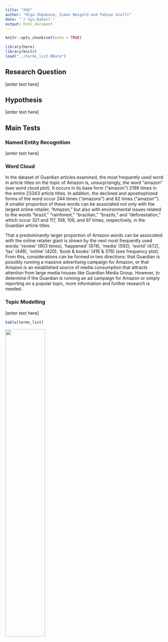 ```yaml
---
title: "XXX"
author: "Olga Shpakova, Simon Weigold and Fabian Aiolfi"
date: "`r Sys.Date()`"
output: html_document
---
```


```r
knitr::opts_chunk$set(echo = TRUE)

library(here)
library(knitr)
load("../terms_list.RData")
```

## Research Question
[enter text here]

## Hypothesis
[enter text here]

## Main Tests

### Named Entity Recognition
[enter text here]

### Word Cloud
In the dataset of Guardian articles examined, the most frequently used word in article titles on the topic of Amazon is, unsurprisingly, the word "amazon" (see word cloud plot). It occurs in its base form ("amazon") 2198 times in the entire 23343 article titles. In addition, the declined and apostrophized forms of the word occur 244 times ("amazons") and 82 times ("amazon'"). A smaller proportion of these words can be associated not only with the largest online retailer, "Amazon," but also with environmental issues related to the words "brazil," "rainforest," "brazilian," "brazils," and "deforestation," which occur 321 and 117, 108, 106, and 97 times, respectively, in the Guardian article titles.

That a predominantly larger proportion of Amazon words can be associated with the online retailer giant is shown by the next most frequently used words: 'review' (903 times), 'happened' (874), 'media' (592), 'world' (472), 'tax' (446), 'online' (420), 'book & books' (416 & 376) (see frequency plot). From this, considerations can be formed in two directions: that Guardian is possibly running a massive advertising campaign for Amazon, or that Amazon is an established source of media consumption that attracts attention from large media houses like Guardian Media Group. However, to determine if the Guardian is running an ad campaign for Amazon or simply reporting on a popular topic, more information and further research is needed.

### Topic Modelling
[enter text here]

```r
kable(terms_list)
```


![](topic_frequency_bar_plot.png){width=50%}


